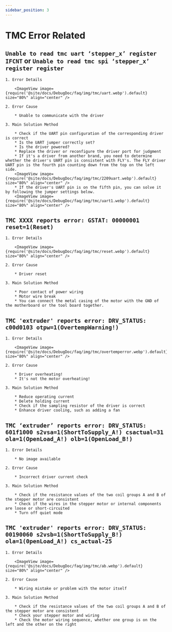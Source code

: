 ```yaml
---
sidebar_position: 3
---
```


# TMC Error Related

## `Unable to read tmc uart ‘stepper_x’ register IFCNT` or `Unable to read tmc spi ‘stepper_x’ register register`

    1. Error Details

        <ImageView image={require('@site/docs/DebugDoc/faq/img/tmc/uart.webp').default} size="80%" align="center" />

    2. Error Cause

        * Unable to communicate with the driver

    3. Main Solution Method

        * Check if the UART pin configuration of the corresponding driver is correct
        * Is the UART jumper correctly set?
        * Is the driver powered?
        * Replace the driver or reconfigure the driver port for judgment
        * If it's a driver from another brand, you need to determine whether the driver's UART pin is consistent with FLY's. The FLY driver UART pin is the fourth pin counting down from the top on the left side.
        <ImageView image={require('@site/docs/DebugDoc/faq/img/tmc/2209uart.webp').default} size="80%" align="center" />
        * If the driver's UART pin is on the fifth pin, you can solve it by following the jumper settings below.
        <ImageView image={require('@site/docs/DebugDoc/faq/img/tmc/uart1.webp').default} size="80%" align="center" />

## `TMC XXXX reports error: GSTAT: 00000001 reset=1(Reset)`

    1. Error Details

        <ImageView image={require('@site/docs/DebugDoc/faq/img/tmc/reset.webp').default} size="80%" align="center" />

    2. Error Cause

        * Driver reset

    3. Main Solution Method

        * Poor contact of power wiring
        * Motor wire break
        * You can connect the metal casing of the motor with the GND of the motherboard or the tool board together.

## `TMC 'extruder' reports error: DRV_STATUS: c00d0103 otpw=1(OvertempWarning!)`

    1. Error Details

        <ImageView image={require('@site/docs/DebugDoc/faq/img/tmc/overtemperror.webp').default} size="80%" align="center" />

    2. Error Cause

        * Driver overheating!
        * It's not the motor overheating!

    3. Main Solution Method

        * Reduce operating current
        * Delete holding current
        * Check if the sampling resistor of the driver is correct
        * Enhance driver cooling, such as adding a fan

## `TMC ‘extruder’ reports error: DRV_STATUS: 601f1000 s2vsa=1(ShortToSupply_A!) csactual=31 ola=1(OpenLoad_A!) olb=1(OpenLoad_B!)`

    1. Error Details

        * No image available

    2. Error Cause

        * Incorrect driver current check

    3. Main Solution Method

        * Check if the resistance values of the two coil groups A and B of the stepper motor are consistent
        * Check if the wires in the stepper motor or internal components are loose or short-circuited
        * Turn off quiet mode

## `TMC 'extruder' reports error: DRV_STATUS: 00190060 s2vsb=1(ShortToSupply_B!) ola=1(0penLoad_A!) cs_actual-25`

    1. Error Details

        <ImageView image={require('@site/docs/DebugDoc/faq/img/tmc/ab.webp').default} size="80%" align="center" />

    2. Error Cause

        * Wiring mistake or problem with the motor itself

    3. Main Solution Method

        * Check if the resistance values of the two coil groups A and B of the stepper motor are consistent
        * Check your stepper motor and wiring
        * Check the motor wiring sequence, whether one group is on the left and the other on the right